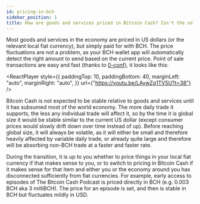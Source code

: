```yaml
---
id: pricing-in-bch
sidebar_position: 1
title: How are goods and services priced in Bitcoin Cash? Isn't the volatilty a problem?
---
```



Most goods and services in the economy are priced in US dollars (or the relevant local fiat currency), but simply paid for with BCH. The price fluctuations are not a problem, as your BCH wallet app will automatically detect the right amount to send based on the current price. Point of sale transactions are easy and fast (thanks to [0-conf](/faqs/Tech/what-is-0-conf)), it looks like this:

<ReactPlayer
  style={{
    paddingTop: 10,
    paddingBottom: 40,
    marginLeft: "auto",
    marginRight: "auto",
  }}
  url={"https://youtu.be/LAywZg1TV5U?t=38"} />

Bitcoin Cash is not expected to be stable relative to goods and services until it has subsumed most of the world economy. The more daily trade it supports, the less any individual trade will affect it, so by the time it is global size it would be stable similar to the current US dollar (except consumer prices would slowly drift down over time instead of up). Before reaching global size, it will always be volatile, as it will either be small and therefore heavily affected by variable daily trade, or already quite large and therefore will be absorbing non-BCH trade at a faster and faster rate.

During the transition, it is up to you whether to price things in your local fiat currency if that makes sense to you, or to switch to pricing in Bitcoin Cash if it makes sense for that item and either you or the economy around you has disconnected sufficiently from fiat currencies. For example, early access to episodes of The Bitcoin Cash Podcast is priced directly in BCH (e.g. 0.003 BCH aka 3 milliBCH). The price for an episode is set, and then is stable in BCH but fluctuates mildly in USD.
